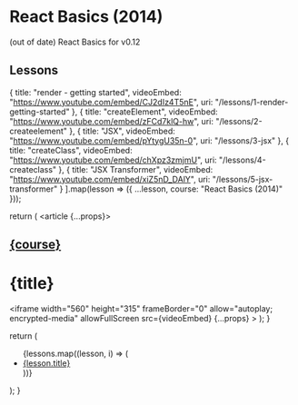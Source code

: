 # React Basics (2014)

(out of date) React Basics for v0.12

## Lessons

<Index />

  {
    title: "render - getting started",
    videoEmbed: "https://www.youtube.com/embed/CJ2dIz4T5nE",
    uri: "/lessons/1-render-getting-started"
  },
  {
    title: "createElement",
    videoEmbed: "https://www.youtube.com/embed/zFCd7klQ-hw",
    uri: "/lessons/2-createelement"
  },
  {
    title: "JSX",
    videoEmbed: "https://www.youtube.com/embed/pYtygU35n-0",
    uri: "/lessons/3-jsx"
  },
  {
    title: "createClass",
    videoEmbed: "https://www.youtube.com/embed/chXpz3zmjmU",
    uri: "/lessons/4-createclass"
  },
  {
    title: "JSX Transformer",
    videoEmbed: "https://www.youtube.com/embed/xiZ5nD_DAlY",
    uri: "/lessons/5-jsx-transformer"
  }
].map(lesson => ({ ...lesson, course: "React Basics (2014)" }));

  return (
    <article {...props}>
      <Head>
        <title>
          Learn React | {course} > {title}
        </title>
      </Head>
      <h2>
        <a href="/courses/2014-react-basics">{course}</a>
      </h2>
      <h1>{title}</h1>
      <iframe
        width="560"
        height="315"
        frameBorder="0"
        allow="autoplay; encrypted-media"
        allowFullScreen
        src={videoEmbed}
        {...props}
      ></iframe>
      <Index />
    </article>
  );
}

  return (
    <ul>
      {lessons.map((lesson, i) => (
        <li key={i}>
          <a href={lesson.uri}>{lesson.title}</a>
        </li>
      ))}
    </ul>
  );
}
